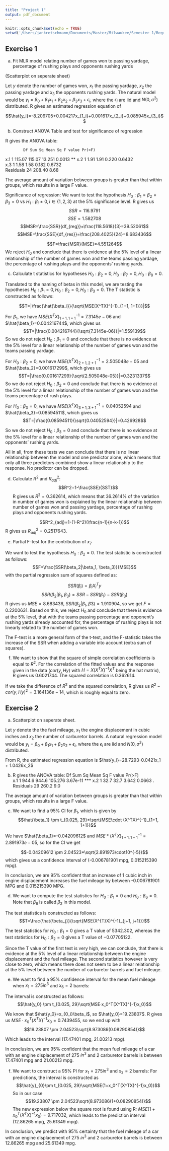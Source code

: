 ```yaml
---
title: "Project 1"
output: pdf_document
---
```


```r
knitr::opts_chunk$set(echo = TRUE)
setwd('/Users/jankretschmann/Documents/Master/Milwaukee/Semester 1/Regression Analysis/Homework/')
```

## Exercise 1

a) Fit MLR model relating number of games won to passing yardage, percentage of rushing plays and opponents rushing yards

(Scatterplot on seperate sheet)

Let $y$ denote the number of games won, $x_1$ the passing yardage, $x_2$ the passing yardage and $x_3$ the opponents rushing yards. The natural model would be $y_i=\beta_0+\beta_1x_1+\beta_2x_2+\beta_3x_3+\epsilon_i$, where the $\epsilon_i$ are iid and $N(0, \sigma^2)$ distributed. R gives an estimated regression equation of

$$\hat{y_i}=-8.209705+0.004217x_{1_i}+0.001617x_{2_i}+0.085945x_{3_i}$$

b) Construct ANOVA Table and test for significance of regression

R gives the ANOVA table:

            Df Sum Sq Mean Sq F value Pr(>F)   
x.1          1 115.07  115.07  13.251 0.0013 **
x.2          1   1.91    1.91   0.220 0.6432   
x.3          1   1.58    1.58   0.182 0.6732   
Residuals   24 208.40    8.68                  

The average amount of variation between groups is greater than that within groups, which results in a large F value.

Significance of regression:
We want to test the hypothesis $H_0: \beta_1=\beta_2=\beta_3=0$ vs $H_1: \beta_i \neq 0, i \in \{1, 2, 3\}$ at the 5% significance level. R gives us
$$SSR=116.9791$$
$$SSE=1.582708$$
$$MSR=\frac{SSR}{df_{reg}}=\frac{118.5618}{3}=39.52061$$
$$MSE=\frac{SSE}{df_{res}}=\frac{208.4025}{24}=8.683436$$

$$F=\frac{MSR}{MSE}=4.551264$$
We reject $H_0$ and conclude that there is evidence at the 5% level of a linear relationship of the number of games won and the teams passing yardage, the percentage of rushing plays and the opponents' rushing yards.


c) Calculate t statistics for hypotheses $H_0: \beta_2=0, H_0: \beta_7=0, H_0: \beta_8=0$.

Translated to the naming of betas in this model, we are testing the hypotheses $H_0: \beta_1=0, H_0: \beta_2=0, H_0: \beta_3=0$. The T statistic is constructed as follows:

$$T=|\frac{\hat{\beta_i}}{\sqrt{MSE(X^TX)^{-1}_{1+1, 1+1}}}|$$

For $\beta_1$, we have $MSE(X^TX)^{-1}_{1+1, 1+1}=7.3145e-06$ and $\hat{\beta_1}=0.004216744$, which gives us
$$T=|\frac{0.004216744}{\sqrt{7.3145e-06}}|=1.559139$$
So we do not reject $H_0: \beta_1=0$ and conclude that there is no evidence at the 5% level for a linear relationship of the number of games won and the teams passing yardage.


For $H_0: \beta_2=0$, we have $MSE(X^TX)^{-1}_{2+1, 2+1}=2.505048e-05$ and $\hat{\beta_2}=0.001617299$, which gives us
$$T=|\frac{0.001617299}{\sqrt{2.505048e-05}}|=0.3231337$$
So we do not reject $H_0: \beta_2=0$ and conclude that there is no evidence at the 5% level for a linear relationship of the number of games won and the teams percentage of rush plays.

For $H_0: \beta_3=0$, we have $MSE(X^TX)^{-1}_{3+1, 3+1}=0.04052594$ and $\hat{\beta_3}=0.08594511$, which gives us
$$T=|\frac{0.08594511}{\sqrt{0.04052594}}|=0.426928$$

So we do not reject $H_0:\beta_3=0$ and conclude that there is no evidence at the 5% level for a linear relationship of the number of games won and the opponents' rushing yards.

All in all, from these tests we can conclude that there is no linear relationship between the model and one predictor alone, which means that only all three predictors combined show a linear relationship to the response. No predictor can be dropped.

d) Calculate $R^2$ and $R_{adj}^2$:
$$R^2=1-\frac{SSE}{SST}$$
R gives us $R^2=0.362614$, which means that 36.2614% of the variation in number of games won is explained by the linear relationship between number of games won and passing yardage, percentage of rushing plays and opponents rushing yards.

$$R^2_{adj}=1-(1-R^2)(\frac{n-1}{n-k-1})$$
R gives us $R^2_{adj}=0.2517643$.

e) Partial F-test for the contribution of $x_7$

We want to test the hypothesis $H_0: \beta_2=0$. The test statistic is constructed as follows: 
$$F=\frac{SSR(\beta_2|\beta_1, \beta_3)}{MSE}$$
with the partial regression sum of squares defined as:

$$SSR(\beta_i)=\beta_iX_i^Ty$$
$$SSR(\beta_2|\beta_1, \beta_3)=SSR-SSR(\beta_1) - SSR(\beta_3)$$
R gives us $MSE=8.683436$, $SSR(\beta_2|\beta_1, \beta3)=1.910904$, so we get $F=0.2200631$. Based on this, we reject $H_0$ and conclude that there is evidence at the 5% level, that with the teams passing percentage and opponent's rushing yards already accounted for, the percentage of rushing plays is not linearly related to the number of games won.

The F-test is a more general form of the t-test, and the F-statistic takes the increase of the SSR when adding a variable into account (extra sum of squares).

f) We want to show that the square of simple correlation coefficients is equal to $R^2$. For the correlation of the fitted values and the response given in the data ($cor(y, Hy)$ with $H=X(X^TX)^{-1}X^T$ being the hat matrix), R gives us 0.6021744. The squared correlation is 0.362614. 

If we take the difference of $R^2$ and the squared correlation, R gives us $R^2-cor(y, Hy)^2= 3.164136e-14$, which is roughly equal to zero.


## Exercise 2

a) Scatterplot on seperate sheet.

Let $y$ denote the the fuel mileage, $x_1$ the engine displacement in cubic inches and $x_2$ the number of carburetor barrels. A natural regression model would be $y_i=\beta_0+\beta_1x_1+\beta_2x_2+\epsilon_i$, where the $\epsilon_i$ are iid and $N(0, \sigma^2)$ distributed.

From R, the estimated regression equation is $\hat{y_i}=28.7293-0.0421x_1 + 1.0426x_2$

b) R gives the ANOVA table:
            Df  Sum Sq Mean Sq F value   Pr(>F)    
x.1          1  944.6   944.6 105.276 3.67e-11 ***
x.2          1   32.7    32.7   3.642   0.0663 .  
Residuals   29  260.2     9.0  

The average amount of variation between groups is greater than that within groups, which results in a large F value.

c) We want to find a 95% CI for $\beta_1$, which is given by
$$\hat{\beta_1} \pm t_{0.025, 29}*\sqrt{MSE\cdot (X^TX)^{-1}_{1+1, 1+1}}$$

We have $\hat{\beta_1}=-0.04209612$ and $MSE*(X^TX)^{-1}_{1+1, 1+1}=2.891973e-05$, so for the CI we get

$$-0.04209612 \pm 2.04523*\sqrt{2.891973\cdot10^{-5}}$$
which gives us a confidence interval of (-0.006781901 mpg, 0.015215390 mpg).

In conclusion, we are 95% confident that an increase of 1 cubic inch in engine displacement increases the fuel mileage by between -0.006781901 MPG and 0.015215390 MPG.

d) We want to compute the test statistics for $H_0: \beta_1=0$ and $H_0: \beta_6=0$. Note that $\beta_6$ is called $\beta_2$ in this model.

The test statistics is constructed as follows:
$$T=\frac{\hat{\beta_j}}{\sqrt{MSE(X^{T}X)^{-1}_{j+1, j+1}}}$$

The test statistics for $H_0: \beta_1=0$ gives a T value of $5342.302$, whereas the test statistics for $H_0: \beta_2=0$ gives a T value of $-0.07705122$.

Since the T value of the first test is very high, we can conclude, that there is evidence at the 5% level of a linear relationship between the engine displacement and the fuel mileage. 
The second statistics however is very close to zero, which means there does not seem to be a linear relationship at the 5% level between the number of carburetor barrels and fuel mileage. 

e) We want to find a 95% confidence interval for the mean fuel mileage when $x_1 =275 in^3$ and $x_6=2$ barrels:

The interval is constructed as follows:
$$\hat{y_0} \pm t_{0.025, 29}\sqrt{MSE·x_0^T(X^TX)^{-1}x_0}$$

We know that $\hat{y_0}=x_{0_i}\beta_i$, so $\hat{y_0}=19.23807$. R gives us $MSE\cdot x^T_0(X^TX)^{-1}x_0=0.7439455$, so we end up with 
$$19.23807 \pm 2.04523\sqrt{8.973086(0.08290854)}$$

Which leads to the interval (17.47401 mpg, 21.00213 mpg).

In conclusion, we are 95% confident that the mean fuel mileage of a car with an engine displacement of 275 $in^3$ and 2 carburetor barrels is between 17.47401 mpg and 21.00213 mpg.

f) We want to construct a 95% PI for $x_1 =275 in^3$ and $x_2=2$ barrels:
For predictions, the interval is constructed as
$$\hat{y}_{0}\pm t_{0.025, 29}\sqrt{MSE(1+x_0^T(X^TX)^{-1}x_0)}$$
So in our case
$$19.23807 \pm 2.04523\sqrt{8.973086(1+0.08290854)}$$
The new expression below the square root is found using R: $MSE(1+x_0^T(X^TX)^{-1}x_0)=9.717032$, which leads to the prediction interval (12.86265 mpg, 25.61349 mpg).

In conclusion, we predict with 95% certainty that the fuel mileage of a car with an engine displacement of 275 $in^3$ and 2 carburetor barrels is between 12.86265 mpg and 25.61349 mpg.
